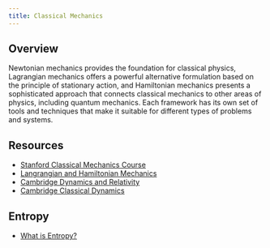 ```yaml
---
title: Classical Mechanics
---
```


## Overview

Newtonian mechanics provides the foundation for classical physics, Lagrangian mechanics offers a powerful alternative formulation based on the principle of stationary action, and Hamiltonian mechanics presents a sophisticated approach that connects classical mechanics to other areas of physics, including quantum mechanics. Each framework has its own set of tools and techniques that make it suitable for different types of problems and systems.

## Resources

- [Stanford Classical Mechanics Course](https://theoreticalminimum.com/courses/classical-mechanics/2011/fall)
- [Langrangian and Hamiltonian Mechanics](https://www.youtube.com/watch?v=0DHNGtsmmH8)
- [Cambridge Dynamics and Relativity](http://www.damtp.cam.ac.uk/user/tong/relativity.html)
- [Cambridge Classical Dynamics](http://www.damtp.cam.ac.uk/user/tong/dynamics.html)

## Entropy

- [What is Entropy?](https://arxiv.org/abs/2409.09232)
